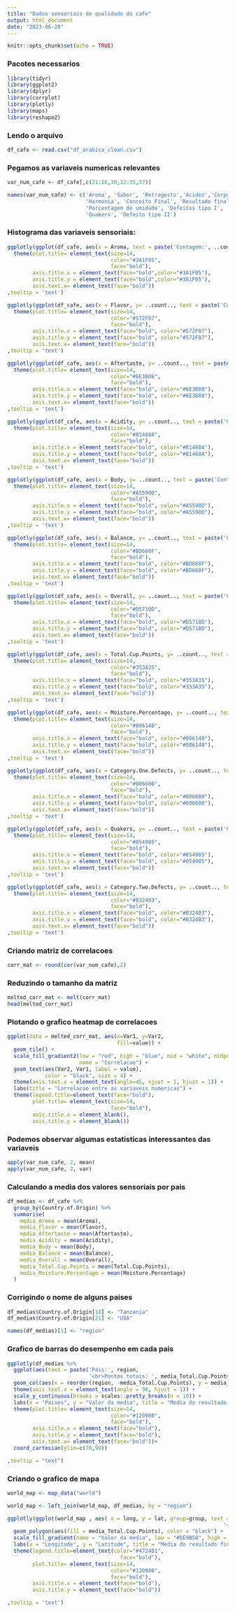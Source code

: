 ---
title: "Dados sensoriais de qualidade do cafe"
output: html_document
date: "2023-06-20"
---

```{r setup, include=FALSE}
knitr::opts_chunk$set(echo = TRUE)
```

### Pacotes necessarios

```{r}
library(tidyr)
library(ggplot2)
library(dplyr)
library(corrplot)
library(plotly)
library(maps)
library(reshape2)
```

### Lendo o arquivo

```{r}
df_cafe <- read.csv("df_arabica_clean.csv")
```

### Pegamos as variaveis numericas relevantes

```{r}
var_num_cafe <- df_cafe[,c(21:26,30,32:35,37)]

names(var_num_cafe) <- c('Aroma', 'Sabor', 'Retrogosto','Acidez','Corpo',
                         'Harmonia', 'Conceito Final', 'Resultado final',
                         'Porcentagem de umidade', 'Defeitos tipo I',
                         'Quakers', 'Defeito tipo II')
```

### Histograma das variaveis sensoriais:

```{r}
ggplotly(ggplot(df_cafe, aes(x = Aroma, text = paste('Contagem:', ..count..))) + geom_histogram(bins = 40, fill = "#3A1F05") + labs(x = "Caracteristica Sensorial", y = "Frequencia", title = "Histograma do aroma")+
  theme(plot.title= element_text(size=14,
                                 color="#3A1F05",
                                 face="bold"),
        axis.title.x = element_text(face="bold",color="#3A1F05"),
        axis.title.y = element_text(face="bold",color="#3A1F05"),
        axis.text.x= element_text(face="bold"))
,tooltip = 'text')

ggplotly(ggplot(df_cafe, aes(x = Flavor, y= ..count.., text = paste('Contagem:', ..count..))) + geom_histogram(bins = 40, fill = "#572F07") + labs(x = "Caracteristica Sensorial", y = "Frequencia", title = "Histograma do sabor")+
  theme(plot.title= element_text(size=14,
                                 color="#572F07",
                                 face="bold"),
        axis.title.x = element_text(face="bold", color="#572F07"),
        axis.title.y = element_text(face="bold", color="#572F07"),
        axis.text.x= element_text(face="bold"))
,tooltip = 'text')

ggplotly(ggplot(df_cafe, aes(x = Aftertaste, y= ..count.., text = paste('Contagem:', ..count..))) + geom_histogram(bins = 40, fill = "#6E3B08") + labs(x = "Caracteristica Sensorial", y = "Frequencia", title = "Histograma do retrogosto")+
  theme(plot.title= element_text(size=14,
                                 color="#6E3B08",
                                 face="bold"),
        axis.title.x = element_text(face="bold", color="#6E3B08"),
        axis.title.y = element_text(face="bold", color="#6E3B08"),
        axis.text.x= element_text(face="bold"))
,tooltip = 'text')

ggplotly(ggplot(df_cafe, aes(x = Acidity, y= ..count.., text = paste('Contagem:', ..count..))) + geom_histogram(bins = 40, fill = "#81460A") + labs(x = "Caracteristica Sensorial", y = "Frequencia", title = "Histograma da acidez")+
  theme(plot.title= element_text(size=14,
                                 color="#81460A",
                                 face="bold"),
        axis.title.x = element_text(face="bold", color="#81460A"),
        axis.title.y = element_text(face="bold", color="#81460A"),
        axis.text.x= element_text(face="bold"))
,tooltip = 'text')

ggplotly(ggplot(df_cafe, aes(x = Body, y= ..count.., text = paste('Contagem:', ..count..))) + geom_histogram(bins = 40, fill = "#A5590D") + labs(x = "Caracteristica Sensorial", y = "Frequencia", title = "Histograma do corpo")+
  theme(plot.title= element_text(size=14,
                                 color="#A5590D",
                                 face="bold"),
        axis.title.x = element_text(face="bold", color="#A5590D"),
        axis.title.y = element_text(face="bold", color="#A5590D"),
        axis.text.x= element_text(face="bold"))
,tooltip = 'text')

ggplotly(ggplot(df_cafe, aes(x = Balance, y= ..count.., text = paste('Contagem:', ..count..))) + geom_histogram(bins = 40, fill = "#BD660F") + labs(x = "Caracteristica Sensorial", y = "Frequencia", title = "Histograma da harmonia")+
  theme(plot.title= element_text(size=14,
                                 color="#BD660F",
                                 face="bold"),
        axis.title.x = element_text(face="bold", color="#BD660F"),
        axis.title.y = element_text(face="bold", color="#BD660F"),
        axis.text.x= element_text(face="bold"))
,tooltip = 'text')

ggplotly(ggplot(df_cafe, aes(x = Overall, y= ..count.., text = paste('Contagem:', ..count..))) + geom_histogram(bins = 40, fill = "#D5710D") + labs(x = "Caracteristica Sensorial", y = "Frequencia", title = "Histograma do conceito final")+
  theme(plot.title= element_text(size=14,
                                 color="#D5710D",
                                 face="bold"),
        axis.title.x = element_text(face="bold", color="#D5710D"),
        axis.title.y = element_text(face="bold", color="#D5710D"),
        axis.text.x= element_text(face="bold"))
,tooltip = 'text')

ggplotly(ggplot(df_cafe, aes(x = Total.Cup.Points, y= ..count.., text = paste('Contagem:', ..count..))) + geom_histogram(bins = 40, fill = "#353A35") + labs(x = "Caracteristica Sensorial", y = "Frequencia", title = "Histograma do resultado final")+
  theme(plot.title= element_text(size=14,
                                 color="#353A35",
                                 face="bold"),
        axis.title.x = element_text(face="bold", color="#353A35"),
        axis.title.y = element_text(face="bold", color="#353A35"),
        axis.text.x= element_text(face="bold"))
,tooltip = 'text')

ggplotly(ggplot(df_cafe, aes(x = Moisture.Percentage, y= ..count.., text = paste('Contagem:', ..count..))) + geom_histogram(bins = 40, fill = "#006140") + labs(x = "Caracteristica Sensorial", y = "Frequencia", title = "Histograma da porcentagem de umidade")+
  theme(plot.title= element_text(size=14,
                                 color="#006140",
                                 face="bold"),
        axis.title.x = element_text(face="bold", color="#006140"),
        axis.title.y = element_text(face="bold", color="#006140"),
        axis.text.x= element_text(face="bold"))
,tooltip = 'text')

ggplotly(ggplot(df_cafe, aes(x = Category.One.Defects, y= ..count.., text = paste('Contagem:', ..count..))) + geom_histogram(bins = 12, fill = "#006600") + labs(x = "Caracteristica Sensorial", y = "Frequencia", title = "Histograma da quantidade de defeitos tipo I")+
  theme(plot.title= element_text(size=14,
                                 color="#006600",
                                 face="bold"),
        axis.title.x = element_text(face="bold", color="#006600"),
        axis.title.y = element_text(face="bold", color="#006600"),
        axis.text.x= element_text(face="bold"))
,tooltip = 'text')

ggplotly(ggplot(df_cafe, aes(x = Quakers, y= ..count.., text = paste('Contagem:', ..count..))) + geom_histogram(bins = 12, fill = "#054905") + labs(x = "Caracteristica Sensorial", y = "Frequencia", title = "Histograma da quantidade de quakers")+
  theme(plot.title= element_text(size=14,
                                 color="#054905",
                                 face="bold"),
        axis.title.x = element_text(face="bold", color="#054905"),
        axis.title.y = element_text(face="bold", color="#054905"),
        axis.text.x= element_text(face="bold"))
,tooltip = 'text')

ggplotly(ggplot(df_cafe, aes(x = Category.Two.Defects, y= ..count.., text = paste('Contagem:', ..count..))) + geom_histogram(bins = 12, fill = "#032403") + labs(x = "Caracteristica Sensorial", y = "Frequencia", title = "Histograma da quantidade de defeitos tipo II")+
  theme(plot.title= element_text(size=14,
                                 color="#032403",
                                 face="bold"),
        axis.title.x = element_text(face="bold", color="#032403"),
        axis.title.y = element_text(face="bold", color="#032403"),
        axis.text.x= element_text(face="bold"))
,tooltip = 'text')

```


### Criando matriz de correlacoes

```{r}
corr_mat <- round(cor(var_num_cafe),2)
```

### Reduzindo o tamanho da matriz

```{r}
melted_corr_mat <- melt(corr_mat)
head(melted_corr_mat)
```

### Plotando o grafico heatmap de correlacoes
```{r}
ggplot(data = melted_corr_mat, aes(x=Var1, y=Var2,
                                   fill=value)) +
  geom_tile() +
  scale_fill_gradient2(low = "red", high = "blue", mid = "white", midpoint = 0, limit = c(-1, 1), space = "Lab",
                       name = "Correlacao") +
  geom_text(aes(Var2, Var1, label = value),
            color = "black", size = 4) + 
  theme(axis.text.x = element_text(angle=45, vjust = 1, hjust = 1)) +
  labs(title = "Correlacao entre as variaveis numericas") +
  theme(legend.title=element_text(face="bold"),
        plot.title= element_text(size=14,
                                 face="bold"),
        axis.title.x = element_blank(),
        axis.title.y = element_blank())

```

### Podemos observar algumas estatisticas interessantes das variaveis

```{r}
apply(var_num_cafe, 2, mean)
apply(var_num_cafe, 2, var)
```

### Calculando a media dos valores sensoriais por pais

```{r}
df_medias <- df_cafe %>%
  group_by(Country.of.Origin) %>% 
  summarise(
    media_Aroma = mean(Aroma),
    media_Flavor = mean(Flavor),
    media_Aftertaste = mean(Aftertaste),
    media_Acidity = mean(Acidity),
    media_Body = mean(Body),
    media_Balance = mean(Balance),
    media_Overall = mean(Overall),
    media_Total.Cup.Points = mean(Total.Cup.Points),
    media_Moisture.Percentage = mean(Moisture.Percentage)
  ) 
```

### Corrigindo o nome de alguns paises

```{r}
df_medias$Country.of.Origin[18] <- "Tanzania"
df_medias$Country.of.Origin[21] <- "USA"

names(df_medias)[1] <- "region"
```

### Grafico de barras do desempenho em cada pais 

```{r}

ggplotly(df_medias %>% 
  ggplot(aes(text = paste('Pais:', region,
                          '<br>Pontos totais: ', media_Total.Cup.Points))) +
  geom_col(aes(x = reorder(region, -media_Total.Cup.Points), y = media_Total.Cup.Points), fill = "#753D06") +
  theme(axis.text.x = element_text(angle = 90, hjust = 1)) +
  scale_y_continuous(breaks = scales::pretty_breaks(n = 10)) +
  labs(x = "Paises", y = "Valor da media", title = "Media do resultado final de cada pais em grafico de barras")+
  theme(plot.title= element_text(size=14,
                                 color="#120900",
                                 face="bold"),
        axis.title.x = element_text(face="bold"),
        axis.title.y = element_text(face="bold"),
        axis.text.x= element_text(face="bold"))+
  coord_cartesian(ylim=c(70,90))

,tooltip = "text") 
```

### Criando o grafico de mapa

```{r}

world_map <- map_data("world")

world_map <- left_join(world_map, df_medias, by = "region")

ggplotly(ggplot(world_map , aes( x = long, y = lat, group=group, text = paste('Pais:', region,
                                                                     '<br>Pontos totais: ', media_Total.Cup.Points))) +
  geom_polygon(aes(fill = media_Total.Cup.Points), color = "black") +
  scale_fill_gradient(name = "Valor da media", low = "#DE9B58", high =  "#472401", na.value = "grey50") +
  labs(x = "Longitude", y = "Latitude", title = "Media do resultado final de cada pais em mapa") +
  theme(legend.title=element_text(color="#472401",
                                    face="bold"),
        plot.title= element_text(size=14,
                                 color="#120900",
                                 face="bold"),
        axis.title.x = element_text(face="bold"),
        axis.title.y = element_text(face="bold"))

,tooltip = 'text')
```




